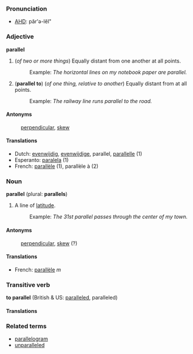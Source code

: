 ===Pronunciation===
*[[w:AHD|AHD]]: păr'ə-lĕl"

===Adjective===
'''parallel'''

# (''of two or more things'') Equally distant from one another at all points.
#:Example: ''The horizontal lines on my notebook paper are parallel.''
# ('''parallel to''') (''of one thing, relative to another'') Equally distant from at all points.
#:Example: ''The railway line runs parallel to the road.''

====Antonyms====
:[[perpendicular]], [[skew]]

====Translations====
*Dutch: [[evenwijdig]], [[evenwijdige]], parallel, [[parallelle]] (1)
*Esperanto: [[paralela]] (1)
*French: [[parallèle]] (1), parallèle à (2)

===Noun===
'''parallel''' (plural: '''parallels''')

# A line of [[latitude]].
#:Example: ''The 31st parallel passes through the center of my town.''

====Antonyms====
:[[perpendicular]], [[skew]] (?)

====Translations====
*French: [[parallèle]] ''m''

===Transitive verb===
'''to parallel''' (British & US: [[paralleled]], paralleled)

====Translations====

===Related terms===
*[[parallelogram]]
*[[unparalleled]]